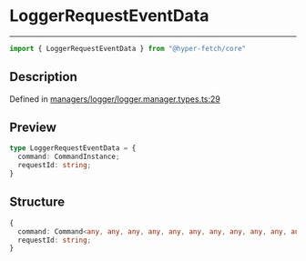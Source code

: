 

# LoggerRequestEventData

<div class="api-docs__separator" data-reactroot="">

---

</div><div class="api-docs__import" data-reactroot="">

```ts
import { LoggerRequestEventData } from "@hyper-fetch/core"
```

</div><div class="api-docs__section">

## Description

</div><div class="api-docs__description"><span class="api-docs__do-not-parse">



</span></div><p class="api-docs__definition">

Defined in [managers/logger/logger.manager.types.ts:29](https://github.com/BetterTyped/hyper-fetch/blob/aff5c35a/packages/core/src/managers/logger/logger.manager.types.ts#L29)

</p><div class="api-docs__section">

## Preview

</div><div class="api-docs__preview type">

```ts
type LoggerRequestEventData = {
  command: CommandInstance; 
  requestId: string; 
}
```

</div><div class="api-docs__section">

## Structure

</div><div class="api-docs__returns">

```ts
{
  command: Command<any, any, any, any, any, any, any, any, any, any, any>;
  requestId: string;
}
```

</div>